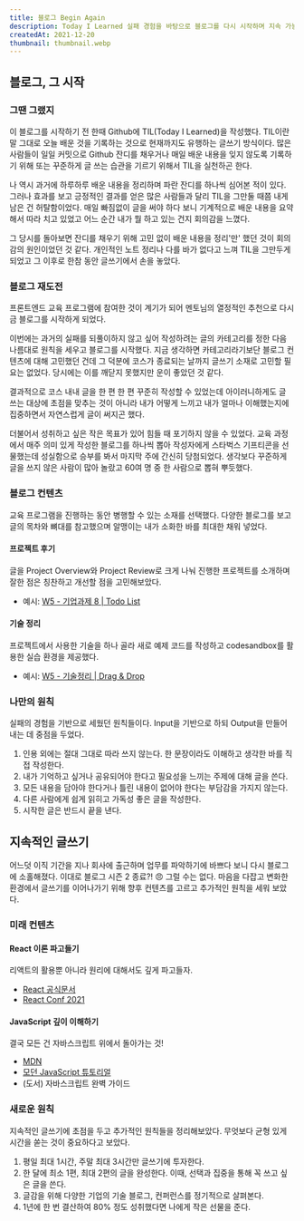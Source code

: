 ```yaml
---
title: 블로그 Begin Again
description: Today I Learned 실패 경험을 바탕으로 블로그를 다시 시작하며 지속 가능한 글쓰기를 위해 세운 원칙들을 공유합니다.
createdAt: 2021-12-20
thumbnail: thumbnail.webp
---
```


## 블로그, 그 시작

### 그땐 그랬지

이 블로그를 시작하기 전 한때 Github에 TIL(Today I Learned)을 작성했다. TIL이란 말 그대로 오늘 배운 것을 기록하는 것으로 현재까지도 유행하는 글쓰기 방식이다. 많은 사람들이 일일 커밋으로 Github 잔디를 채우거나 매일 배운 내용을 잊지 않도록 기록하기 위해 또는 꾸준하게 글 쓰는 습관을 기르기 위해서 TIL을 실천하곤 한다.

나 역시 과거에 하루하루 배운 내용을 정리하며 파란 잔디를 하나씩 심어본 적이 있다. 그러나 효과를 보고 긍정적인 결과를 얻은 많은 사람들과 달리 TIL을 그만둘 때쯤 내게 남은 건 허탈함이었다. 매일 빠짐없이 글을 써야 하다 보니 기계적으로 배운 내용을 요약해서 따라 치고 있었고 어느 순간 내가 뭘 하고 있는 건지 회의감을 느꼈다.

그 당시를 돌아보면 잔디를 채우기 위해 고민 없이 배운 내용을 정리'만' 했던 것이 회의감의 원인이었던 것 같다. 개인적인 노트 정리나 다를 바가 없다고 느껴 TIL을 그만두게 되었고 그 이후로 한참 동안 글쓰기에서 손을 놓았다.

### 블로그 재도전

프론트엔드 교육 프로그램에 참여한 것이 계기가 되어 멘토님의 열정적인 추천으로 다시금 블로그를 시작하게 되었다.

이번에는 과거의 실패를 되풀이하지 않고 싶어 작성하려는 글의 카테고리를 정한 다음 나름대로 원칙을 세우고 블로그를 시작했다. 지금 생각하면 카테고리라기보단 블로그 컨텐츠에 대해 고민했던 건데 그 덕분에 코스가 종료되는 날까지 글쓰기 소재로 고민할 필요는 없었다. 당시에는 이를 깨닫지 못했지만 운이 좋았던 것 같다.

결과적으로 코스 내내 글을 한 편 한 편 꾸준히 작성할 수 있었는데 아이러니하게도 글 쓰는 대상에 초점을 맞추는 것이 아니라 내가 어떻게 느끼고 내가 얼마나 이해했는지에 집중하면서 자연스럽게 글이 써지곤 했다.

더불어서 성취하고 싶은 작은 목표가 있어 힘들 때 포기하지 않을 수 있었다. 교육 과정에서 매주 의미 있게 작성한 블로그를 하나씩 뽑아 작성자에게 스타벅스 기프티콘을 선물했는데 성실함으로 승부를 봐서 마지막 주에 간신히 당첨되었다. 생각보다 꾸준하게 글을 쓰지 않은 사람이 많아 놀랐고 60여 명 중 한 사람으로 뽑혀 뿌듯했다.

### 블로그 컨텐츠

교육 프로그램을 진행하는 동안 병행할 수 있는 소재를 선택했다. 다양한 블로그를 보고 글의 목차와 뼈대를 참고했으며 알맹이는 내가 소화한 바를 최대한 채워 넣었다.

#### 프로젝트 후기

글을 Project Overview와 Project Review로 크게 나눠 진행한 프로젝트를 소개하며 잘한 점은 칭찬하고 개선할 점을 고민해보았다.

- 예시: [W5 - 기업과제 8 | Todo List](https://velog.io/@yisu-kim/pre-onboarding-assignment-8)

#### 기술 정리

프로젝트에서 사용한 기술을 하나 골라 새로 예제 코드를 작성하고 codesandbox를 활용한 실습 환경을 제공했다.

- 예시: [W5 - 기술정리 | Drag & Drop](https://velog.io/@yisu-kim/drag-and-drop)

### 나만의 원칙

실패의 경험을 기반으로 세웠던 원칙들이다. Input을 기반으로 하되 Output을 만들어 내는 데 중점을 두었다.

1. 인용 외에는 절대 그대로 따라 쓰지 않는다. 한 문장이라도 이해하고 생각한 바를 직접 작성한다.
2. 내가 기억하고 싶거나 공유되어야 한다고 필요성을 느끼는 주제에 대해 글을 쓴다.
3. 모든 내용을 담아야 한다거나 틀린 내용이 없어야 한다는 부담감을 가지지 않는다.
4. 다른 사람에게 쉽게 읽히고 가독성 좋은 글을 작성한다.
5. 시작한 글은 반드시 끝을 낸다.

## 지속적인 글쓰기

어느덧 이직 기간을 지나 회사에 출근하며 업무를 파악하기에 바쁘다 보니 다시 블로그에 소홀해졌다. 이대로 블로그 시즌 2 종료?! 😠 그럴 수는 없다. 마음을 다잡고 변화한 환경에서 글쓰기를 이어나가기 위해 향후 컨텐츠를 고르고 추가적인 원칙을 세워 보았다.

### 미래 컨텐츠

#### React 이론 파고들기

리액트의 활용뿐 아니라 원리에 대해서도 깊게 파고들자.

- [React 공식문서](https://reactjs.org/)
- [React Conf 2021](https://www.youtube.com/watch?v=FZ0cG47msEk&list=PLNG_1j3cPCaZZ7etkzWA7JfdmKWT0pMsa)

#### JavaScript 깊이 이해하기

결국 모든 건 자바스크립트 위에서 돌아가는 것!

- [MDN](https://developer.mozilla.org/ko/docs/Web/JavaScript)
- [모던 JavaScript 튜토리얼](https://ko.javascript.info/)
- (도서) 자바스크립트 완벽 가이드

### 새로운 원칙

지속적인 글쓰기에 초점을 두고 추가적인 원칙들을 정리해보았다. 무엇보다 균형 있게 시간을 쏟는 것이 중요하다고 보았다.

1. 평일 최대 1시간, 주말 최대 3시간만 글쓰기에 투자한다.
2. 한 달에 최소 1편, 최대 2편의 글을 완성한다. 이때, 선택과 집중을 통해 꼭 쓰고 싶은 글을 쓴다.
3. 글감을 위해 다양한 기업의 기술 블로그, 컨퍼런스를 정기적으로 살펴본다.
4. 1년에 한 번 결산하여 80% 정도 성취했다면 나에게 작은 선물을 준다.
